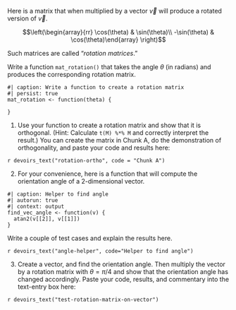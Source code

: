 ::: {#exr-rotation-matrix-by-hand}

Here is a matrix that when multiplied by a vector $\vec{v}$ will produce a rotated version of $\vec{v}$.

$$\left(\begin{array}{rr} \cos(\theta) & \sin(\theta)\\ -\sin(\theta) & \cos(\theta)\end{array} \right)$$

Such matrices are called "*rotation matrices*."

Write a function `mat_rotation()` that takes the angle $\theta$ (in radians) and produces the corresponding rotation matrix.

```webr-r
#| caption: Write a function to create a rotation matrix 
#| persist: true
mat_rotation <- function(theta) {
  
}
```

1. Use your function to create a rotation matrix and show that it is orthogonal. (Hint: Calculate `t(M) %*% M` and correctly interpret the result.) You can create the matrix in Chunk A, do the demonstration of orthogonality, and paste your code and results here:

`r devoirs_text("rotation-ortho", code = "Chunk A")`


2. For your convenience, here is a function that will compute the orientation angle of a 2-dimensional vector.

```webr-r
#| caption: Helper to find angle
#| autorun: true
#| context: output
find_vec_angle <- function(v) {
  atan2(v[[2]], v[[1]])
}
```

Write a couple of test cases and explain the results here.

`r devoirs_text("angle-helper", code="Helper to find angle")`

3. Create a vector, and find the orientation angle. Then multiply the vector by a rotation matrix with $\theta = \pi/4$ and show that the orientation angle has changed accordingly. Paste your code, results, and commentary into the text-entry box here:

`r devoirs_text("test-rotation-matrix-on-vector")`

:::

